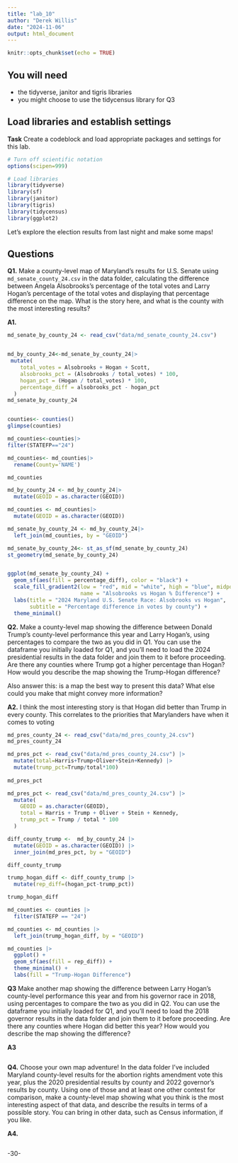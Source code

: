 ```yaml
---
title: "lab_10"
author: "Derek Willis"
date: "2024-11-06"
output: html_document
---
```


```r
knitr::opts_chunk$set(echo = TRUE)
```

## You will need

-   the tidyverse, janitor and tigris libraries
-   you might choose to use the tidycensus library for Q3

## Load libraries and establish settings

**Task** Create a codeblock and load appropriate packages and settings for this lab.

```r
# Turn off scientific notation
options(scipen=999)

# Load libraries
library(tidyverse)
library(sf)
library(janitor)
library(tigris)
library(tidycensus)
library(ggplot2)
```

Let's explore the election results from last night and make some maps!

## Questions

**Q1.** Make a county-level map of Maryland's results for U.S. Senate using `md_senate_county_24.csv` in the data folder, calculating the difference between Angela Alsobrooks's percentage of the total votes and Larry Hogan's percentage of the total votes and displaying that percentage difference on the map. What is the story here, and what is the county with the most interesting results?

**A1.**

```r

md_senate_by_county_24 <- read_csv("data/md_senate_county_24.csv")


md_by_county_24<-md_senate_by_county_24|>
 mutate(
    total_votes = Alsobrooks + Hogan + Scott,
    alsobrooks_pct = (Alsobrooks / total_votes) * 100,
    hogan_pct = (Hogan / total_votes) * 100,
    percentage_diff = alsobrooks_pct - hogan_pct
  )
md_senate_by_county_24


counties<- counties()
glimpse(counties)

md_counties<-counties|>
filter(STATEFP=="24")
```
```r
md_counties<- md_counties|>
  rename(County='NAME')

md_counties
```
```r
md_by_county_24 <- md_by_county_24|>
  mutate(GEOID = as.character(GEOID))

md_counties <- md_counties|>
  mutate(GEOID = as.character(GEOID))

md_senate_by_county_24 <- md_by_county_24|>
  left_join(md_counties, by = "GEOID")
```

```r
md_senate_by_county_24<- st_as_sf(md_senate_by_county_24)
st_geometry(md_senate_by_county_24)  


ggplot(md_senate_by_county_24) +
  geom_sf(aes(fill = percentage_diff), color = "black") +
  scale_fill_gradient2(low = "red", mid = "white", high = "blue", midpoint = 0,
                       name = "Alsobrooks vs Hogan % Difference") +
  labs(title = "2024 Maryland U.S. Senate Race: Alsobrooks vs Hogan",
       subtitle = "Percentage difference in votes by county") +
  theme_minimal()
```

**Q2.** Make a county-level map showing the difference between Donald Trump's county-level performance this year and Larry Hogan's, using percentages to compare the two as you did in Q1. You can use the dataframe you initially loaded for Q1, and you'll need to load the 2024 presidential results in the data folder and join them to it before proceeding. Are there any counties where Trump got a higher percentage than Hogan? How would you describe the map showing the Trump-Hogan difference?

Also answer this: is a map the best way to present this data? What else could you make that might convey more information?

**A2.** I think the most interesting story is that Hogan did better than Trump in every county. This correlates to the priorities that Marylanders have when it comes to voting
```r
md_pres_county_24 <- read_csv("data/md_pres_county_24.csv") 
md_pres_county_24
```

```r

md_pres_pct <- read_csv("data/md_pres_county_24.csv") |>
  mutate(total=Harris+Trump+Oliver+Stein+Kennedy) |> 
  mutate(trump_pct=Trump/total*100) 
  
md_pres_pct
```
```r
md_pres_pct <- read_csv("data/md_pres_county_24.csv") |> 
  mutate(
    GEOID = as.character(GEOID),
    total = Harris + Trump + Oliver + Stein + Kennedy,
    trump_pct = Trump / total * 100
  )

diff_county_trump <-  md_by_county_24 |>
  mutate(GEOID = as.character(GEOID)) |>
  inner_join(md_pres_pct, by = "GEOID")

diff_county_trump
```



```r
trump_hogan_diff <- diff_county_trump |> 
  mutate(rep_diff=(hogan_pct-trump_pct))

trump_hogan_diff 

```

```r
md_counties <- counties |>
  filter(STATEFP == "24")

md_counties <- md_counties |>
  left_join(trump_hogan_diff, by = "GEOID")

md_counties |>
  ggplot() +
  geom_sf(aes(fill = rep_diff)) +
  theme_minimal() +
  labs(fill = "Trump-Hogan Difference")
```

**Q3** Make another map showing the difference between Larry Hogan's county-level performance this year and from his governor race in 2018, using percentages to compare the two as you did in Q2. You can use the dataframe you initially loaded for Q1, and you'll need to load the 2018 governor results in the data folder and join them to it before proceeding. Are there any counties where Hogan did better this year? How would you describe the map showing the difference?

**A3**

```r
```

**Q4.** Choose your own map adventure! In the data folder I've included Maryland county-level results for the abortion rights amendment vote this year, plus the 2020 presidential results by county and 2022 governor's results by county. Using one of those and at least one other contest for comparison, make a county-level map showing what you think is the most interesting aspect of that data, and describe the results in terms of a possible story. You can bring in other data, such as Census information, if you like.

**A4.**

```r

```

-30-
